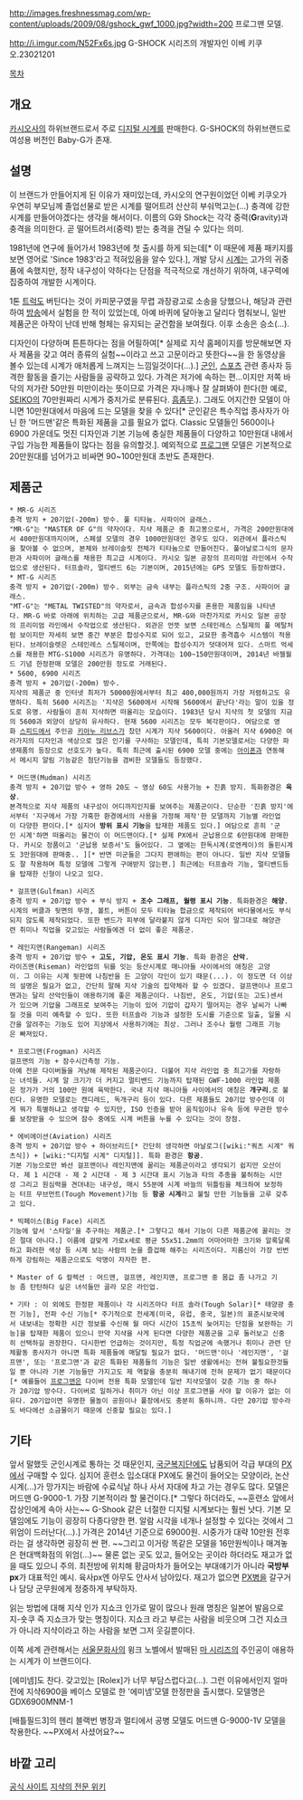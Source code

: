 http://images.freshnessmag.com/wp-content/uploads/2009/08/gshock_gwf_1000.jpg?width=200
프로그맨 모델.


http://i.imgur.com/N52Fx6s.jpg
G-SHOCK 시리즈의 개발자인 이베 키쿠오.23021201


[[목차]]
== 개요 ==
[[카시오]]사의 하위브랜드로서 주로 [[디지털 시계]]를 판매한다. G-SHOCK의 하위브랜드로 여성용 버전인 Baby-G가 존재.

== 설명 ==
이 브랜드가 만들어지게 된 이유가 재미있는데, 카시오의 연구원이었던 이베 키쿠오가 우연히 부모님께 졸업선물로 받은 시계를 떨어트려 산산히 부숴먹고는(…) 충격에 강한 시계를 만들어야겠다는 생각을 해서이다. 이름의 G와 Shock는 각각 중력('''G'''ravity)과 충격을 의미한다. 곧 떨어트려서(중력) 받는 충격을 견딜 수 있다는 의미. 

1981년에 연구에 들어가서 1983년에 첫 출시를 하게 되는데[* 이 때문에 제품 패키지를 보면 영어로 'Since 1983'라고 적혀있음을 알수 있다.], 개발 당시 [[시계]]는 고가의 귀중품에 속했지만, 정작 내구성이 약하다는 단점을 적극적으로 개선하기 위하여, 내구력에 집중하여 개발한 시계이다.

1톤 [[트럭]]도 버틴다는 것이 카피문구였을 무렵 과장광고로 소송을 당했으나, 해당과 관련하여 [http://youtu.be/v_KCjT_TCUI 방송]에서 실험을 한 적이 있었는데, 아예 바퀴에 달아놓고 달리다 멈춰보니, 일반 제품군은 아작이 난데 반해 형체는 유지되는 굳건함을 보여줬다. 이후 소송은 승소(…).

디자인이 다양하며 튼튼하다는 점을 어필하여[* 실제로 지샥 홈페이지를 방문해보면 자사 제품을 갖고 여러 종류의 실험~~이라고 쓰고 고문이라고 뜻한다~~을 한 동영상을 볼수 있는데 시계가 애처롭게 느껴지는 느낌일것이다(...).] [[군인]], [[스포츠]] 관련 종사자 등 격한 활동을 즐기는 사람들을 공략하고 있다. 가격은 저가에 속하는 편…이지만 저쪽 바닥의 저가란 50만원 미만이라는 뜻이므로 가격은 자나깨나 잘 살펴봐야 한다(한 예로, [[SEIKO]]의 70만원짜리 시계가 중저가로 분류된다. [[흠좀무]].). 그래도 어지간한 모델이 아니면 10만원대에서 마음에 드는 모델을 찾을 수 있다[* 군인같은 특수직업 종사자가 아닌 한 '머드맨'같은 특화된 제품을 고를 필요가 없다. Classic 모델들인 5600이나 6900 가운데도 멋진 디자인과 기본 기능에 충실한 제품들이 다양하고 10만원대 내에서 구입 가능한 제품들이 많다는 점을 유의할것.]. 예외적으로 [[프로그맨]] 모델은 기본적으로 20만원대를 넘어가고 비싸면 90~100만원대 초반도 존재한다.

== 제품군 ==

 * MR-G 시리즈
 충격 방지 + 20기압(-200m) 방수. 풀 티타늄. 사파이어 글래스.
 "MR-G"는 "MASTER OF G"의 약자이다. 지샥 제품군 중 최고봉으로서, 가격은 200만원대에서 400만원대까지이며, 스페셜 모델의 경우 1000만원대인 경우도 있다. 외관에서 플라스틱을 찾아볼 수 없으며, 본체와 브레이슬릿 전체가 티타늄으로 만들어진다. 풀아날로그식의 문자판과 사파이어 글래스를 채용한 최고급 시계이다. 카시오 일본 공장의 프리미엄 라인에서 수작업으로 생산된다. 터프솔라, 멀티밴드 6는 기본이며, 2015년에는 GPS 모델도 등장하였다.
 * MT-G 시리즈
 충격 방지 + 20기압(-200m) 방수. 외부는 금속 내부는 플라스틱의 2중 구조. 사파이어 글래스.
 "MT-G"는 "METAL TWISTED"의 약자로서, 금속과 합성수지를 혼용한 제품임을 나타낸다. MR-G 바로 아래에 위치하는 고급 제품군으로서, MR-G와 마찬가지로 카시오 일본 공장의 프리미엄 라인에서 수작업으로 생산된다. 외관은 언뜻 보면 스테인레스 스틸제의 풀 메탈처럼 보이지만 자세히 보면 중간 부분은 합성수지로 되어 있고, 교묘한 충격흡수 시스템이 적용된다. 브레이슬렛은 스테인레스 스틸제이며, 안쪽에는 합성수지가 덧대어져 있다. 스마트 억세스를 채용한 MTG-S1000 시리즈가 유명하다. 가격대는 100~150만원대이며, 2014년 바젤월드 기념 한정판매 모델은 200만원 정도로 거래된다.
 * 5600, 6900 시리즈
 충격 방지 + 20기압(-200m) 방수.
 지샥의 제품군 중 인터넷 최저가 50000원에서부터 최고 400,000원까지 가장 저렴하고도 유명하다. 특히 5600 시리즈는 '지샥은 5600에서 시작해 5600에서 끝난다'라는 말이 있을 정도로 유명. 사람들이 흔히 지샥하면 떠올리는 모습이다. 1983년 당시 지샥의 첫 모델의 지금의 5600과 외양이 상당히 유사하다. 현재 5600 시리즈는 모두 복각판이다. 여담으로 영화 [[스피드]]에서 주인공 [[키아누 리브스]]가 찼던 시계가 지샥 5600이다. 아울러 지샥 6900은 여러가지의 디자인과 색상으로 많은 인기를 구사하는 모델인데, 특히 기본모델로서는 다양한 파생제품의 등장으로 선호도가 높다. 특히 최근에 출시된 6900 모델 중에는 [[아이폰]]과 연동해서 메시지 알림 기능같은 첨단기능을 겸비한 모델들도 등장했다.

 * 머드맨(Mudman) 시리즈
 충격 방지 + 20기압 방수 + 영하 20도 ~ 영상 60도 사용가능 + 진흙 방지. 특화환경은 '''육상'''.
 본격적으로 지샥 제품의 내구성이 어디까지인지를 보여주는 제품군이다. 단순한 '진흙 방지'에서부터 '지구에서 가장 가혹한 환경에서의 사용을 가정해 제작'한 모델까지 기능별 라인업이 다양한 편이다.[* 심지어 '''방위 표시 기능'''을 탑재한 제품도 있다.] 여담으로 흔히 '군인 시계'하면 떠올리는 물건이 이 머드맨이다.[* 실제 PX에서 군납용으로 6만원대에 판매한다. 카시오 정품이고 '군납용 보증서'도 들어있다. 그 옆에는 한독시계(로엔케이)의 돌핀시계도 3만원대에 판매중.. ][* 반면 미군들은 그다지 편애하는 편이 아니다. 일반 지샥 모델들도 잘 착용하며 특정 모델에 그렇게 구애받지 않는편.] 최근에는 터프솔라 기능, 멀티밴드등을 탑재한 신형이 나오고 있다.

 * 걸프맨(Gulfman) 시리즈
 충격 방지 + 20기압 방수 + 부식 방지 + '''조수 그래프, 월령 표시 기능'''. 특화환경은 '''해양'''.
 시계의 버클과 뒷면의 뚜껑, 볼트, 버튼이 모두 티타늄 합금으로 제작되어 바다물에서도 부식되지 않도록 제작되었다. 또한 밴드가 피부에 달라붙지 않게 디자인 되어 말그대로 해양관련 취미나 직업을 갖고있는 사람들에겐 더 없이 좋은 제품군.

 * 레인지맨(Rangeman) 시리즈
 충격 방지 + 20기압 방수 + '''고도, 기압, 온도 표시 기능'''. 특화 환경은 '''산악'''.
 라이즈맨(Riseman) 라인업의 뒤를 잇는 등산시계로 매니아들 사이에서의 애칭은 고양이. 그 이유는 시계 뒷판에 나침반을 든 고양이 각인이 있기 때문(...). 이 정도면 더 이상의 설명은 필요가 없고, 간단히 말해 지샥 기술의 집약체라 할 수 있겠다. 걸프맨이나 프로그맨과는 달리 산악인들이 애용하기에 좋은 제품군이다. 나침반, 온도, 기압(또는 고도)센서가 있으며 기압을 그래프로 보여주는 기능이 있어 기압이 갑자기 떨어지는 경우 날씨가 나빠질 것을 미리 예측할 수 있다. 또한 터프솔라 기능과 설정한 도시를 기준으로 일출, 일몰 시간을 알려주는 기능도 있어 지상에서 사용하기에는 최상. 그러나 조수나 월령 그래프 기능은 빠져있다.

 * 프로그맨(Frogman) 시리즈
 걸프맨의 기능 + 잠수시간측정 기능.
 아예 전문 다이버들을 겨냥해 제작된 제품군이다. 더불어 지샥 라인업 중 최고가를 자랑하는 녀석들. 시계 알 크기가 더 커지고 멀티밴드 기능까지 탑재된 GWF-1000 라인업 제품은 정가가 거의 100만 원에 육박한다. 국내 지샥 매니아들 사이에서의 애칭은 '''개구리'''.로 불린다. 유명한 모델로는 캔디레드, 독개구리 등이 있다. 다른 제품들도 20기압 방수인데 이게 뭐가 특별하냐고 생각할 수 있지만, ISO 인증을 받아 움직임이나 유속 등에 무관한 방수를 보장받을 수 있으며 잠수 중에도 시계 버튼을 누를 수 있다는 것이 장점.

 * 에비에이션(Aviation) 시리즈
 충격 방지 + 20기압 방수 + 하이브리드[* 간단히 생각하면 아날로그([wiki:"쿼츠 시계" 쿼츠식]) + [wiki:"디지털 시계" 디지털]]. 특화 환경은 '''항공'''.
 기본 기능으로만 봐선 걸프맨이나 레인지맨에 꿀리는 제품군이라고 생각되기 쉽지만 오산이다. 제 1 시간대 - 제 2 시간대 - 제 3 시간대 표시 기능과 타의 추종을 불허하는 시안성 그리고 원심력을 견뎌내는 내구성, 매시 55분에 시계 바늘의 뒤틀림을 체크하여 보정하는 터프 무브먼트(Tough Movement)기능 등 '''항공 시계'''라고 불릴 만한 기능들을 고루 갖추고 있다.

 * 빅페이스(Big Face) 시리즈
 기능에 앞서 '스타일'을 추구하는 제품군.[* 그렇다고 해서 기능이 다른 제품군에 꿀리는 것은 절대 아니다.] 이름에 걸맞게 가로x세로 평균 55x51.2mm의 어마어마한 크기와 알록달록하고 화려한 색상 등 시계 보는 사람의 눈을 즐겁해 해주는 시리즈이다. 지름신이 가장 빈번하게 강림하는 제품군으로도 악명이 자자한 편.

 * Master of G 컬렉션 : 머드맨, 걸프맨, 레인지맨, 프로그맨 중 몸값 좀 나가고 기능 좀 탄탄하다 싶은 녀석들만 골라 모은 라인업.

 * 기타 : 이 외에도 한정판 제품이나 각 시리즈마다 터프 솔라(Tough Solar)[* 태양광 충전 기능], 전파 수신 기능[* 주기적으로 전세계(미국, 유럽, 중국, 일본)의 표준시보국에서 내보내는 정확한 시간 정보를 수신해 월 마다 시간이 15초씩 늦어지는 단점을 보완하는 기능]을 탑재한 제품이 있으니 만약 지샥을 사게 된다면 다양한 제품군을 고루 둘러보고 신중히 선택하길 권장한다. 다시한번 언급하는 것이지만, 특정 직업군에 속했거나 취미나 관련 단체활동 종사자가 아니면 특화 제품들에 매달릴 필요가 없다. '머드맨'이나 '레인지맨', '걸프맨', 또는 '프로그맨'과 같은 특화된 제품들의 기능은 일반 생활에서는 전혀 불필요한것들일 뿐 아니라 기본 기능들만 가지고도 제 역할을 충분히 해내기에 전혀 문제가 없기 때문이다[* 예를들어 [[프로그맨]]은 다이버 전용 특화 모델인데 일반 지샥모델이 갖춘 기능 중 하나가 20기압 방수다. 다이버로 일하거나 취미가 아닌 이상 프로그맨을 사야 할 이유가 없는 이유다. 20기압이면 유명한 물놀이 공원이나 풀장에서도 충분히 통하니까. 다만 20기압 방수라도 바다에선 소금물이기 때문에 신중할 필요는 있다.]
== 기타 ==
앞서 말했듯 군인시계로 통하는 것 때문인지, [[국군복지단]]에도 납품되어 각급 부대의 [[PX]]에서 구매할 수 있다. 심지어 훈련소 입소대대 PX에도 물건이 들어오는 모양이라, 논산시계(...)가 망가지는 바람에 수료식날 하나 사서 자대에 차고 가는 경우도 많다. 모델은 머드맨 G-9000-1. 가장 기본적이라 할 물건이다.[* 그렇다 하더라도, ~~훈련소 앞에서 잡상인에게 속아 사는~~ G-Shook 같은 너절한 디지털 시계보다는 훨씬 낫다. 기본 모델임에도 기능이 굉장히 다종다양한 편. 알람 시각을 네개나 설정할 수 있다는 것에서 그 위엄이 드러난다(…).] 가격은 2014년 기준으로 69000원. 시중가가 대략 10만원 전후라는 걸 생각하면 굉장히 싼 편. ~~그리고 이거랑 똑같은 모델을 16만원씩이나 매겨놓은 현대백화점의 위엄(...)~~ 물론 없는 곳도 있고, 들어오는 곳이라 하더라도 재고가 없을 때도 있으니 주의. 최전방에 위치해 황금마차가 들어오는 부대얘기가 아니라 '''국방부 px'''가 대표적인 예시. 육사px엔 아무도 안사서 남아있다. 재고가 없으면 [[PX병]]을 갈구거나 담당 군무원에게 정중하게 부탁하자.

읽는 방법에 대해 지샥 인가 지쇼크 인가로 말이 많으나 원래 명칭은 일본어 발음으로 지-숏쿠 즉 지쇼크가 맞는 명칭이다. 
지쇼크 라고 부르는 사람을 비웃으며 그건 지쇼크가 아니라 지샥이라고 하는 사람을 보면 그저 웃길뿐이다.

이쪽 세계 관련해서는 [[서울문화사]]의 윙크 노벨에서 발매된 [[마 시리즈]]의 주인공이 애용하는 시계가 이 브랜드이다.

[에미넴]도 찬다. 갖고있는 [Rolex]가 너무 부담스럽다고(…). 그런 이유에서인지 얼마전에 지샥6900을 베이스 모델로 한 '에미넴'모델 한정판을 출시했다. 모델명은 GDX6900MNM-1

[배틀필드3]의 헨리 블랙번 병장과 멀티에서 공병 모델도 머드맨 G-9000-1V 모델을 착용한다. ~~PX에서 사셨어요?~~

== 바깥 고리 ==
[http://www.gshock.com/ 공식 사이트]
[http://mygshock.com/wiki/Main_Page 지샥의 전문 위키]
